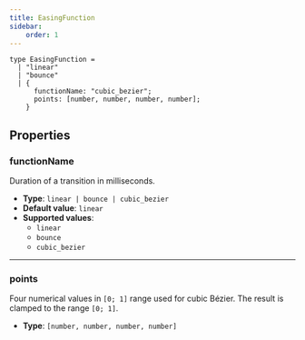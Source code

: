 ```yaml
---
title: EasingFunction
sidebar:
    order: 1
---
```


<CollapsibleDetails summaryTitle='Type definitions' open>

```tsx
type EasingFunction = 
  | "linear"
  | "bounce"
  | {
      functionName: "cubic_bezier";
      points: [number, number, number, number];
    }
```
</CollapsibleDetails>

## Properties

### functionName
Duration of a transition in milliseconds.

- **Type**: `linear | bounce | cubic_bezier`
- **Default value**: `linear`
- **Supported values**:
    - `linear`
    - `bounce`
    - `cubic_bezier`
---

### points
Four numerical values in `[0; 1]` range used for cubic Bézier. The result is clamped to the range `[0; 1]`.

- **Type**: `[number, number, number, number]`
